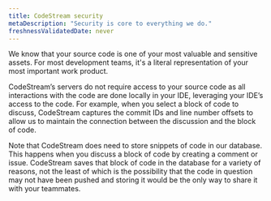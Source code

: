 ```yaml
---
title: CodeStream security
metaDescription: "Security is core to everything we do."
freshnessValidatedDate: never
---
```


We know that your source code is one of your most valuable and sensitive assets. For most development teams, it's a literal representation of your most important work product.

CodeStream’s servers do not require access to your source code as all interactions with the code are done locally in your IDE, leveraging your IDE’s access to the code. For example, when you select a block of code to discuss, CodeStream captures the commit IDs and line number offsets to allow us to maintain the connection between the discussion and the block of code.

Note that CodeStream does need to store snippets of code in our database. This happens when you discuss a block of code by creating a comment or issue. CodeStream saves that block of code in the database for a variety of reasons, not the least of which is the possibility that the code in question may not have been pushed and storing it would be the only way to share it with your teammates.
